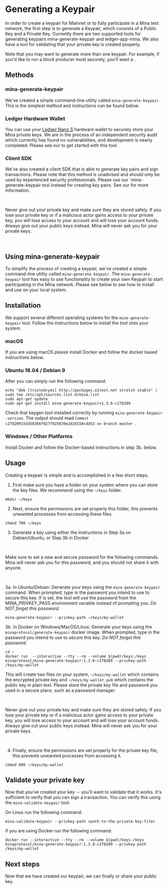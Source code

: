 
# Generating a Keypair

In order to create a keypair for Mainnet or to fully participate in a Mina test network, the first step is to generate a Keypair, which consists of a Public Key and a Private Key. Currently there are two supported tools for generating keypairs mina-generate-keypair and ledger-app-mina. We also have a tool for validating that your private key is created properly.

Note that you may want to generate more than one keypair. For example, if you'd like to run a block producer most securely, you'll want a <DocLink copy="hot wallet / cold wallet block production setup" url="/advanced/hot-cold-block-production" />.

## Methods

### mina-generate-keypair

We've created a simple command-line utility called `mina-generate-keypair`. This is the simplest method and instructions can be found below.

### Ledger Hardware Wallet

You can use your [Ledger Nano S](https://www.ledger.com/) hardware wallet to securely store your Mina private keys. We are in the process of an independent security audit which currently has found no vulnerabilities, and development is nearly completed. Please see our <DocLink copy="ledger-app-mina documentation" url="/advanced/ledger-app-mina" /> to get started with this tool.

### Client SDK

We've also created a client SDK that is able to generate key pairs and sign transactions. Please note that this method is unadvised and should only be used by experienced security professionals. Please use our `mina-generate-keypair tool instead for creating key pairs.
See our <DocLink copy="client SDK documentation" url="/using-mina/keypair#client-sdk" /> for more information.

<br />

<Alert kind="warning">

Never give out your private key and make sure they are stored safely. If you lose your private key or if a malicious actor gains access to your private key, you will lose access to your account and will lose your account funds. Always give out your public keys instead. Mina will never ask you for your private keys.

</Alert>

<br />

## Using mina-generate-keypair

To simplify the process of creating a keypair, we've created a simple command-line utility called `mina-generate-keypair`. The `mina-generate-keypair` tool has easy to use functionality to create your own Keypair to start participating in the Mina network. Please see below to see how to install and use on your local system.

## Installation

We support several different operating systems for the `mina-generate-keypair` tool. Follow the instructions below to install the tool onto your system.

### macOS

If you are using macOS please install Docker and follow the docker based instructions below.

### Ubuntu 18.04 / Debian 9

After <DocLink copy="adding the Mina repo" url="/getting-started#ubuntu-1804--debian-9" /> you can simply run the following command.

```
echo "deb [trusted=yes] http://packages.o1test.net stretch stable" | sudo tee /etc/apt/sources.list.d/mina.list
sudo apt-get update
sudo apt-get install mina-generate-keypair=1.3.0-c278209
```

Check that keygen tool installed correctly by running `mina-generate-keypair -version`. The output should read `Commit c27820915d358366f027f025030e2d2d158c4d53 on branch master `.

### Windows / Other Platforms

Install Docker and follow the Docker-based instructions in step 3b. below.

## Usage

Creating a keypair is simple and is accomplished in a few short steps.

1. First make sure you have a folder on your system where you can store the key files. We recommend using the `~/keys` folder.

```
mkdir ~/keys
```

2. Next, ensure the permissions are set properly this folder, this prevents unwanted processes from accessing these files.

```
chmod 700 ~/keys
```

3. Generate a key using either the instructions in Step 3a on Debian/Ubuntu, or Step 3b in Docker

<br />

<Alert kind="warning">

Make sure to set a new and secure password for the following commands. Mina will never ask you for this password, and you should not share it with anyone.

</Alert>

<br />

3a. In Ubuntu/Debian: Generate your keys using the `mina-generate-keypair` command. When prompted, type in the password you intend to use to secure this key. If is set, the tool will use the password from the MINA_PRIVKEY_PASS environment variable instead of prompting you. <em>Do NOT forget this password.</em>

```
mina-generate-keypair --privkey-path ~/keys/my-wallet
```

3b. In Docker on Windows/MacOS/Linux: Generate your keys using the `minaprotocol/generate-keypair` docker image. When prompted, type in the password you intend to use to secure this key. <em>Do NOT forget this password.</em>

```
cd ~
docker run  --interactive --tty --rm --volume $(pwd)/keys:/keys minaprotocol/mina-generate-keypair:1.3.0-c278209 --privkey-path /keys/my-wallet
```

This will create two files on your system, `~/keys/my-wallet` which contains the encrypted private key and `~/keys/my-wallet.pub` which contains the public key in plain text. Please store the private key file and password you used in a secure place, such as a password manager.

<br />

<Alert kind="warning">

Never give out your private key and make sure they are stored safely. If you lose your private key or if a malicious actor gains access to your private key, you will lose access to your account and will lose your account funds. Always give out your public keys instead. Mina will never ask you for your private keys.

</Alert>

<br />

4. Finally, ensure the permissions are set properly for the private key file, this prevents unwanted processes from accessing it.

```
chmod 600 ~/keys/my-wallet
```

## Validate your private key

Now that you've created your key -- you'll want to validate that it works. It's sufficient to verify that you can sign a transaction. You can verify this using the `mina-validate-keypair` tool.

On Linux run the following command:

```
mina-validate-keypair --privkey-path <path-to-the-private-key-file>
```

If you are using Docker run the following command:

```
docker run --interactive --tty --rm --volume $(pwd)/keys:/keys minaprotocol/mina-generate-keypair:1.3.0-c278209 --privkey-path /keys/my-wallet
```

## Next steps

Now that we have created our keypair, we can finally <DocLink copy="connect to the network" url="/using-mina/connecting" /> or share your public key.
